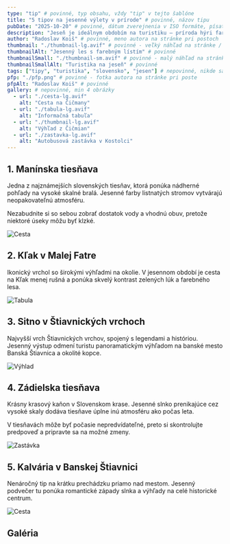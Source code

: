 ```yaml
---
type: "tip" # povinné, typ obsahu, vždy "tip" v tejto šablóne
title: "5 tipov na jesenné výlety v prírode" # povinné, názov tipu
pubDate: "2025-10-20" # povinné, dátum zverejnenia v ISO formáte, písať presne tak ako v šablóne - YYYY-MM-DD
description: "Jeseň je ideálnym obdobím na turistiku – príroda hýri farbami, počasie býva stabilné a chodníky nie sú preplnené. Prinášame 5 tipov, kam sa vybrať na príjemný jesenný výlet po Slovensku." # povinné, krátky popis tipu, max 350 znakov, min 200 znakov, môžeš zobrať prvých 350 znakov z textu
author: "Radoslav Koiš" # povinné, meno autora na stránke pri postoch
thumbnail: "./thumbnail-lg.avif" # povinné - veľký náhľad na stránke / hero v homepage
thumbnailAlt: "Jesenný les s farebným lístím" # povinné
thumbnailSmall: "./thumbnail-sm.avif" # povinné - malý náhľad na stránke
thumbnailSmallAlt: "Turistika na jeseň" # povinné
tags: ["tipy", "turistika", "slovensko", "jesen"] # nepovinné, nikde sa nezobrazia, ale pomôžu s SEO, písať bez diakrit
pfp: "./pfp.png" # povinné - fotka autora na stránke pri poste
pfpAlt: "Radoslav Koiš" # povinné
gallery: # nepovinné, min 4 obrázky
  - url: "./cesta-lg.avif"
    alt: "Cesta na Čičmany"
  - url: "./tabula-lg.avif"
    alt: "Informačná tabuľa"
  - url: "./thumbnail-lg.avif"
    alt: "Výhľad z Čičmian"
  - url: "./zastavka-lg.avif"
    alt: "Autobusová zastávka v Kostolci"
---
```


## 1. Manínska tiesňava

Jedna z najznámejších slovenských tiesňav, ktorá ponúka nádherné pohľady na vysoké skalné bralá. Jesenné farby listnatých stromov vytvárajú neopakovateľnú atmosféru.

<Aside type="tip" title="Tip na výbavu">
    Nezabudnite si so sebou zobrať dostatok vody a vhodnú obuv, pretože niektoré úseky môžu byť klzké.
</Aside>

![Cesta](./cesta-lg.avif)

## 2. Kľak v Malej Fatre

Ikonický vrchol so širokými výhľadmi na okolie. V jesennom období je cesta na Kľak menej rušná a ponúka skvelý kontrast zelených lúk a farebného lesa.

![Tabula](./tabula-lg.avif)

## 3. Sitno v Štiavnických vrchoch

Najvyšší vrch Štiavnických vrchov, spojený s legendami a históriou. Jesenný výstup odmení turistu panoramatickým výhľadom na banské mesto Banská Štiavnica a okolité kopce.

![Výhlad](./thumbnail-lg.avif)

## 4. Zádielska tiesňava

Krásny krasový kaňon v Slovenskom krase. Jesenné slnko prenikajúce cez vysoké skaly dodáva tiesňave úplne inú atmosféru ako počas leta.

<Aside type="danger" title="Pozor na počasie">
    V tiesňavách môže byť počasie nepredvídateľné, preto si skontrolujte predpoveď a pripravte sa na možné zmeny.
</Aside>

![Zastávka](./zastavka-lg.avif)

## 5. Kalvária v Banskej Štiavnici

Nenáročný tip na krátku prechádzku priamo nad mestom. Jesenný podvečer tu ponúka romantické západy slnka a výhľady na celé historické centrum.

![Cesta](./cesta-lg.avif)

## Galéria
